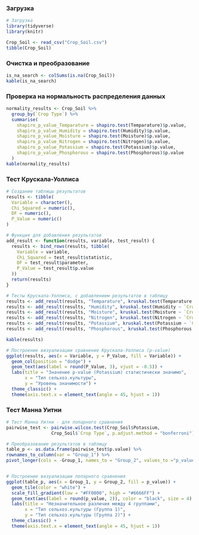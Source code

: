 ### Загрузка
```{r include=TRUE, echo=TRUE, warning=FALSE, message=FALSE}
# Загрузка
library(tidyverse)
library(knitr)

Crop_Soil <- read_csv("Crop_Soil.csv")
tibble(Crop_Soil)
```
### Очистка и преобразование

```{r include=TRUE, echo=TRUE,warning=FALSE, message=FALSE}

is_na_search <- colSums(is.na(Crop_Soil)) 
kable(is_na_search)

```
### Проверка на нормальность распределения данных
```{r include=TRUE, echo=TRUE,warning=FALSE, message=FALSE}

normality_results <- Crop_Soil %>%
  group_by(`Crop Type`) %>%  
  summarise(
    shapiro_p_value_Temparature = shapiro.test(Temparature)$p.value,  
    shapiro_p_value_Humidity = shapiro.test(Humidity)$p.value,        
    shapiro_p_value_Moisture = shapiro.test(Moisture)$p.value,        
    shapiro_p_value_Nitrogen = shapiro.test(Nitrogen)$p.value,        
    shapiro_p_value_Potassium = shapiro.test(Potassium)$p.value,     
    shapiro_p_value_Phosphorous = shapiro.test(Phosphorous)$p.value  
  )
kable(normality_results)

```
### Тест Крускала-Уоллиса

```{r include=TRUE, echo=TRUE,warning=FALSE, message=FALSE}

# Создание таблицы результатов
results <- tibble(
  Variable = character(),
  Chi_Squared = numeric(),
  DF = numeric(),
  P_Value = numeric()
)

# Функция для добавления результатов
add_result <- function(results, variable, test_result) {
  results <- bind_rows(results, tibble(
    Variable = variable,
    Chi_Squared = test_result$statistic,
    DF = test_result$parameter,
    P_Value = test_result$p.value
  ))
  return(results)
}

# Тесты Крускала-Уоллиса, с добавлением результатов в таблицу
results <- add_result(results, "Temparature", kruskal.test(Temparature ~ `Crop Type`, data = Crop_Soil))
results <- add_result(results, "Humidity", kruskal.test(Humidity ~ `Crop Type`, data = Crop_Soil))
results <- add_result(results, "Moisture", kruskal.test(Moisture ~ `Crop Type`, data = Crop_Soil))
results <- add_result(results, "Nitrogen", kruskal.test(Nitrogen ~ `Crop Type`, data = Crop_Soil))
results <- add_result(results, "Potassium", kruskal.test(Potassium ~ `Crop Type`, data = Crop_Soil))
results <- add_result(results, "Phosphorous", kruskal.test(Phosphorous ~ `Crop Type`, data = Crop_Soil))

kable(results)

# Построение визуализации сравнение Крускала-Уоллиса (p-value) 
ggplot(results, aes(x = Variable, y = P_Value, fill = Variable)) +
  geom_col(position = "dodge") +
  geom_text(aes(label = round(P_Value, 3), vjust = -0.5)) +
  labs(title = "Значение p-value (Potassium) статистически значимо",
       x = "Тип сельхоз.культуры",
       y = "Уровень значимости") +
  theme_classic() +
  theme(axis.text.x = element_text(angle = 45, hjust = 1))
```


### Тест Манна Уитни 

```{r include=TRUE, echo=TRUE,warning=FALSE, message=FALSE}

# Тест Манна Уитни - для попарного сравнения 
pairwise_test <- pairwise.wilcox.test(Crop_Soil$Potassium,
                 Crop_Soil$`Crop Type`, p.adjust.method = "bonferroni")

# Преобразование результатов в таблицу
table_p <- as.data.frame(pairwise_test$p.value) %>% 
rownames_to_column(var = "Group_1") %>% 
pivot_longer(cols = -Group_1, names_to = "Group_2", values_to ="p_value")


# Построение визуализации попарного сравнения
ggplot(table_p, aes(x = Group_1, y = Group_2, fill = p_value)) +
  geom_tile(color = "white") +
  scale_fill_gradient(low = "#FF0000", high = "#6666FF") +
  geom_text(aes(label = round(p_value, 2)), color = "black", size = 4) +
  labs(title = "Незначительное различия между 4 группами",
       x = "Тип сельхоз.культуры (Группа 1)",
       y = "Тип сельхоз.культуры (Группа 2)") +
  theme_classic() +
  theme(axis.text.x = element_text(angle = 45, hjust = 1))

```
